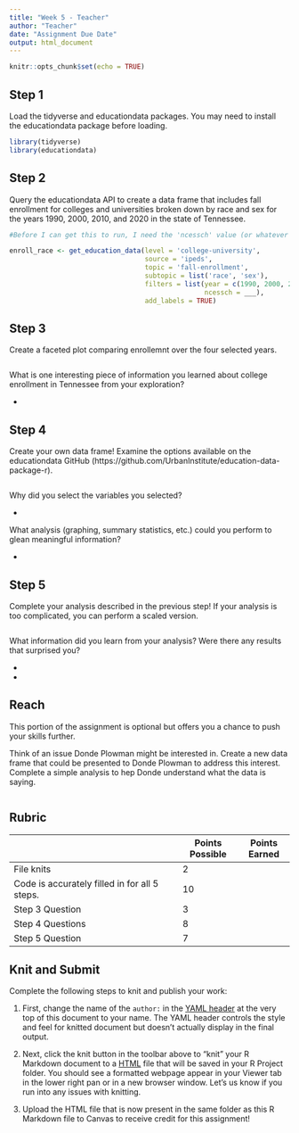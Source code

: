 ```yaml
---
title: "Week 5 - Teacher"
author: "Teacher"
date: "Assignment Due Date"
output: html_document
---
```


```r
knitr::opts_chunk$set(echo = TRUE)
```

## Step 1

Load the tidyverse and educationdata packages. You may need to install the educationdata package before loading. 

```r
library(tidyverse)
library(educationdata)
```

## Step 2

Query the educationdata API to create a data frame that includes fall enrollment for colleges and universities broken down by race and sex for the years 1990, 2000, 2010, and 2020 in the state of Tennessee.

```r
#Before I can get this to run, I need the 'ncessch' value (or whatever number is used for colleges because it seems ncessch is for K12). I looked online but I can't figure out how to find it. In the R documentation on GitHub, they have the ncessch value for New Jersey but don't document where they got that from. On the website https://educationdata.urban.org/data-explorer/explorer you can also explore just UTK data. If you know how we can filter 

enroll_race <- get_education_data(level = 'college-university',
                                  source = 'ipeds',
                                  topic = 'fall-enrollment',
                                  subtopic = list('race', 'sex'),
                                  filters = list(year = c(1990, 2000, 2010, 2020),
                                                 ncessch = ___),
                                  add_labels = TRUE)
```

## Step 3

Create a faceted plot comparing enrollemnt over the four selected years. 

```r

```

What is one interesting piece of information you learned about college enrollment in Tennessee from your exploration?

- 

## Step 4

Create your own data frame! Examine the options available on the educationdata GitHub (https://github.com/UrbanInstitute/education-data-package-r). 

```r

```

Why did you select the variables you selected?

- 

What analysis (graphing, summary statistics, etc.) could you perform to glean meaningful information?

- 

## Step 5

Complete your analysis described in the previous step! If your analysis is too complicated, you can perform a scaled version. 

```r

```

What information did you learn from your analysis? Were there any results that surprised you?

- 

- 


## Reach

This portion of the assignment is optional but offers you a chance to push your skills further.

Think of an issue Donde Plowman might be interested in. Create a new data frame that could be presented to Donde Plowman to address this interest. Complete a simple analysis to hep Donde understand what the data is saying. 

```r

```

## Rubric

|                                               | Points Possible | Points Earned |
|-----------------------------------------------|-----------------|---------------|
| File knits                                    | 2               |               |
| Code is accurately filled in for all 5 steps. | 10              |               |
| Step 3 Question                               | 3               |               |
| Step 4 Questions                              | 8               |               |
| Step 5 Question                               | 7               |               |

## Knit and Submit

Complete the following steps to knit and publish your work:

1.  First, change the name of the `author:` in the [YAML header](https://bookdown.org/yihui/rmarkdown-cookbook/rmarkdown-anatomy.html#yaml-metadata) at the very top of this document to your name. The YAML header controls the style and feel for knitted document but doesn't actually display in the final output.

2.  Next, click the knit button in the toolbar above to "knit" your R Markdown document to a [HTML](https://bookdown.org/yihui/rmarkdown/html-document.html) file that will be saved in your R Project folder. You should see a formatted webpage appear in your Viewer tab in the lower right pan or in a new browser window. Let's us know if you run into any issues with knitting.

3.  Upload the HTML file that is now present in the same folder as this R Markdown file to Canvas to receive credit for this assignment!

